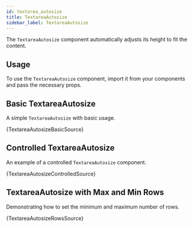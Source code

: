 ```yaml
---
id: textarea_autosize
title: TextareaAutosize
sidebar_label: TextareaAutosize
---
```


The `TextareaAutosize` component automatically adjusts its height to fit the content.

## Usage

To use the `TextareaAutosize` component, import it from your components and pass the necessary props.


## Basic TextareaAutosize

A simple `TextareaAutosize` with basic usage.


<CodeSample>
    <TextareaAutosizeBasicDemo/>
</CodeSample>

<CodeBlock language="tsx">{TextareaAutosizeBasicSource}</CodeBlock>

## Controlled TextareaAutosize

An example of a controlled `TextareaAutosize` component.


<CodeSample>
    <TextareaAutosizeControlledDemo/>
</CodeSample>

<CodeBlock language="tsx">{TextareaAutosizeControlledSource}</CodeBlock>

## TextareaAutosize with Max and Min Rows

Demonstrating how to set the minimum and maximum number of rows.


<CodeSample>
    <TextareaAutosizeRowsDemo/>
</CodeSample>

<CodeBlock language="tsx">{TextareaAutosizeRowsSource}</CodeBlock>